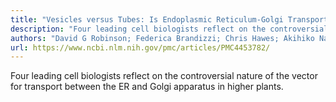 ```yaml
---
title: "Vesicles versus Tubes: Is Endoplasmic Reticulum-Golgi Transport in Plants Fundamentally Different from Other Eukaryotes?1"
description: "Four leading cell biologists reflect on the controversial nature of the vector for transport between the ER and Golgi apparatus in higher plants...."
authors: "David G Robinson; Federica Brandizzi; Chris Hawes; Akihiko Nakano"
url: https://www.ncbi.nlm.nih.gov/pmc/articles/PMC4453782/
---
```


Four leading cell biologists reflect on the controversial nature of the vector for transport between the ER and Golgi apparatus in higher plants.
